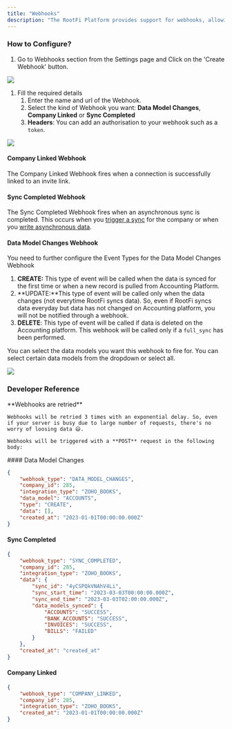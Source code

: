 ```yaml
---
title: "Webhooks"
description: "The RootFi Platform provides support for webhooks, allowing you to sync data to your systems in real-time. When data is synced from the accounting platform, the webhook is triggered immediately. To configure a webhook, please follow the steps outlined below."
---
```

  
### How to Configure?

1. Go to Webhooks section from the Settings page and Click on the 'Create Webhook' button.

![](/images/443662f-image_4.png)

1. Fill the required details  
   1. Enter the name and url of the Webhook.  
   2. Select the kind of Webhook you want: **Data Model Changes**, **Company Linked** or **Sync Completed**  
   3. **Headers**: You can add an authorisation to your webhook such as a `token`.

![](/images/4aa98b8-Screenshot_2023-06-21_at_5.54.18_PM.png)

#### Company Linked Webhook

The Company Linked Webhook fires when a connection is successfully linked to an invite link. 

#### Sync Completed Webhook

The Sync Completed Webhook fires when an asynchronous sync is completed. This occurs when you [trigger a sync](/docs/syncing-data) for the company or when you [write asynchronous data](/docs/asynchronous-writes). 

#### Data Model Changes Webhook

You need to further configure the Event Types for the Data Model Changes Webhook

1. **CREATE:** This type of event will be called when the data is synced for the first time or when a new record is pulled from Accounting Platform.
2. **UPDATE:**This type of event will be called only when the data changes (not everytime RootFi syncs data). So, even if RootFi syncs data everyday but data has not changed on Accounting platform, you will not be notified through a webhook.
3. **DELETE**: This type of event will be called if data is deleted on the Accounting platform. This webhook will be called only if a `full_sync` has been performed.

You can select the data models you want this webhook to fire for. You can select certain data models from the dropdown or select all.

![](/images/da7428c-image_5.png)

### Developer Reference

<Note>
    **Webhooks are retried**

    Webhooks will be retried 3 times with an exponential delay. So, even if your server is busy due to large number of requests, there's no worry of loosing data 😃.

    Webhooks will be triggered with a **POST** request in the following body:
</Note>
#### Data Model Changes

```JSON JSON
{
    "webhook_type": "DATA_MODEL_CHANGES",
    "company_id": 285,
    "integration_type": "ZOHO_BOOKS",
    "data_model": "ACCOUNTS",
    "type": "CREATE",
    "data": [],
    "created_at": "2023-01-01T00:00:00.000Z"
}
```

#### Sync Completed

```json JSON
{
    "webhook_type": "SYNC_COMPLETED",
    "company_id": 285,
    "integration_type": "ZOHO_BOOKS",
    "data": {
        "sync_id": "4yCSPQkVNAhV4Li",
        "sync_start_time": "2023-03-03T00:00:00.000Z",
        "sync_end_time": "2023-03-03T02:00:00.000Z",
        "data_models_synced": {
            "ACCOUNTS": "SUCCESS",
            "BANK_ACCOUNTS": "SUCCESS",
            "INVOICES": "SUCCESS",
            "BILLS": "FAILED"
        }
    },
    "created_at": "created_at"
}
```

#### Company Linked

```json JSON
{
    "webhook_type": "COMPANY_LINKED",
    "company_id": 285,
    "integration_type": "ZOHO_BOOKS",
    "created_at": "2023-01-01T00:00:00.000Z"
}
```